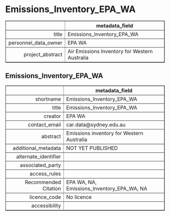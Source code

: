 Emissions_Inventory_EPA_WA
===
<!-- html table generated in R 3.6.0 by xtable 1.8-4 package -->
<!-- Fri May 22 19:15:13 2020 -->
<table border=1>
<tr> <th>  </th> <th> metadata_field </th>  </tr>
  <tr> <td align="right"> title </td> <td> Emissions_Inventory_EPA_WA </td> </tr>
  <tr> <td align="right"> personnel_data_owner </td> <td> EPA WA </td> </tr>
  <tr> <td align="right"> project_abstract </td> <td> Air Emissions Inventory for Western Australia </td> </tr>
   </table>



Emissions_Inventory_EPA_WA
---
<!-- html table generated in R 3.6.0 by xtable 1.8-4 package -->
<!-- Fri May 22 19:15:13 2020 -->
<table border=1>
<tr> <th>  </th> <th> metadata_field </th>  </tr>
  <tr> <td align="right"> shortname </td> <td> Emissions_Inventory_EPA_WA </td> </tr>
  <tr> <td align="right"> title </td> <td> Emissions_Inventory_EPA_WA </td> </tr>
  <tr> <td align="right"> creator </td> <td> EPA WA </td> </tr>
  <tr> <td align="right"> contact_email </td> <td> car.data@sydney.edu.au </td> </tr>
  <tr> <td align="right"> abstract </td> <td> Emissions inventory for Western Australia </td> </tr>
  <tr> <td align="right"> additional_metadata </td> <td> NOT YET PUBLISHED </td> </tr>
  <tr> <td align="right"> alternate_identifier </td> <td>  </td> </tr>
  <tr> <td align="right"> associated_party </td> <td>  </td> </tr>
  <tr> <td align="right"> access_rules </td> <td>  </td> </tr>
  <tr> <td align="right"> Recommended Citation </td> <td> EPA WA, NA, Emissions_Inventory_EPA_WA, NA </td> </tr>
  <tr> <td align="right"> licence_code </td> <td> No licence </td> </tr>
  <tr> <td align="right"> accessibility </td> <td>  </td> </tr>
   </table>


